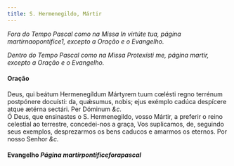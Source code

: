 ```yaml
---
title: S. Hermenegildo, Mártir
---
```



<em>Fora do Tempo Pascal como na Missa In virtúte tua, página martirnaopontifice1, excepto a Oração e o Evangelho.</em>

<em>Dentro do Tempo Pascal como na Missa Protexísti me, página martir, excepto a Oração e o Evangelho.</em>

<h4 class="text-center">Oração</h4>
<div class="container-fluid">
<div class="row">
<div class="col-6 dropcaps text-justify">
Deus, qui beátum Hermenegíldum Mártyrem tuum cœlésti regno terrénum postpónere docuísti: da, quǽsumus, nobis; ejus exémplo cadúca despícere atque ætérna sectári. Per Dóminum <em>&c.</em>
</div>
<div class="col-6 dropcaps text-justify">
Ó Deus, que ensinastes o S. Hermenegildo, vosso Mártir, a preferir o reino celestial ao terrestre, concedei-nos a graça, Vos suplicamos, de, seguindo seus exemplos, desprezarmos os bens caducos e amarmos os eternos. Por nosso Senhor <em>&c.</em>
</div>
</div>
</div>

<h4 class="text-center">Evangelho <em>Página martirpontificeforapascal</em></h4>
